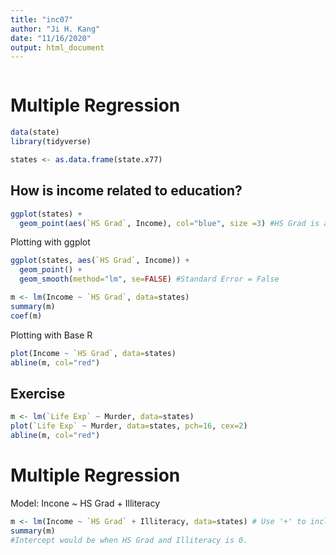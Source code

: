 ---
title: "inc07"
author: "Ji H. Kang"
date: "11/16/2020"
output: html_document
---

```{r}

```

# Multiple Regression
```{r, message=FALSE}
data(state)
library(tidyverse)
```

```{r}
states <- as.data.frame(state.x77) 
```

## How is income related to education? 
```{r}
ggplot(states) +
  geom_point(aes(`HS Grad`, Income), col="blue", size =3) #HS Grad is a variable with a space. You have to put it in quotes
```

Plotting with ggplot
```{r}
ggplot(states, aes(`HS Grad`, Income)) + 
  geom_point() + 
  geom_smooth(method="lm", se=FALSE) #Standard Error = False
```
```{r}
m <- lm(Income ~ `HS Grad`, data=states) 
summary(m)
coef(m)
```

Plotting with Base R
```{r}
plot(Income ~ `HS Grad`, data=states)
abline(m, col="red")
```

## Exercise
```{r}
m <- lm(`Life Exp` ~ Murder, data=states)
plot(`Life Exp` ~ Murder, data=states, pch=16, cex=2)
abline(m, col="red")
```
# Multiple Regression
Model: Incone ~ HS Grad + Illiteracy 
```{r}
m <- lm(Income ~ `HS Grad` + Illiteracy, data=states) # Use '+' to include more variables
summary(m)
#Intercept would be when HS Grad and Illiteracy is 0.
```